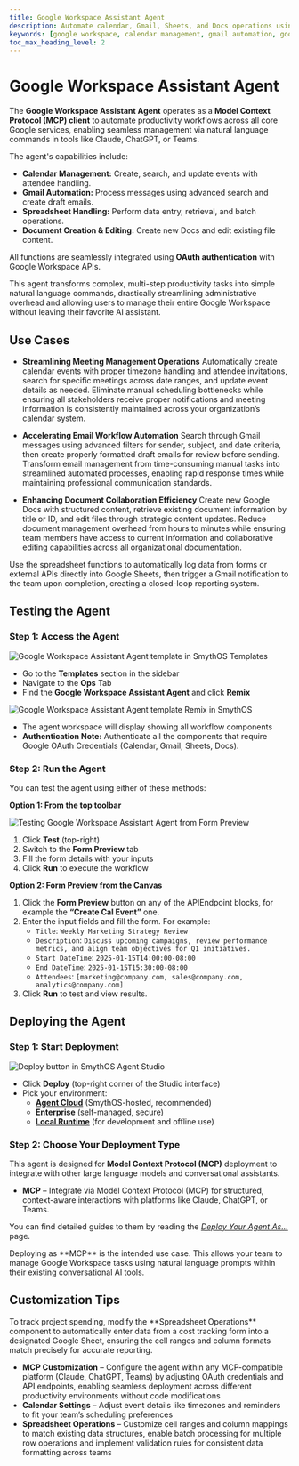 ```yaml
---
title: Google Workspace Assistant Agent
description: Automate calendar, Gmail, Sheets, and Docs operations using natural language commands with the Google Workspace Assistant, integrating via Model Context Protocol (MCP).
keywords: [google workspace, calendar management, gmail automation, google sheets, google docs, mcp, productivity, oauth, SmythOS]
toc_max_heading_level: 2
---
```


# Google Workspace Assistant Agent

The **Google Workspace Assistant Agent** operates as a **Model Context Protocol (MCP) client** to automate productivity workflows across all core Google services, enabling seamless management via natural language commands in tools like Claude, ChatGPT, or Teams.

The agent's capabilities include:

- **Calendar Management:** Create, search, and update events with attendee handling.
- **Gmail Automation:** Process messages using advanced search and create draft emails.
- **Spreadsheet Handling:** Perform data entry, retrieval, and batch operations.
- **Document Creation & Editing:** Create new Docs and edit existing file content.

All functions are seamlessly integrated using **OAuth authentication** with Google Workspace APIs.

<InfoCallout title="Why use this agent?">
This agent transforms complex, multi-step productivity tasks into simple natural language commands, drastically streamlining administrative overhead and allowing users to manage their entire Google Workspace without leaving their favorite AI assistant.
</InfoCallout>

<Spacer size="lg" />

## Use Cases

- **Streamlining Meeting Management Operations**
  Automatically create calendar events with proper timezone handling and attendee invitations, search for specific meetings across date ranges, and update event details as needed. Eliminate manual scheduling bottlenecks while ensuring all stakeholders receive proper notifications and meeting information is consistently maintained across your organization’s calendar system.

- **Accelerating Email Workflow Automation**
  Search through Gmail messages using advanced filters for sender, subject, and date criteria, then create properly formatted draft emails for review before sending. Transform email management from time-consuming manual tasks into streamlined automated processes, enabling rapid response times while maintaining professional communication standards.

- **Enhancing Document Collaboration Efficiency**
  Create new Google Docs with structured content, retrieve existing document information by title or ID, and edit files through strategic content updates. Reduce document management overhead from hours to minutes while ensuring team members have access to current information and collaborative editing capabilities across all organizational documentation.

<TipCallout title="Pro tip">
Use the spreadsheet functions to automatically log data from forms or external APIs directly into Google Sheets, then trigger a Gmail notification to the team upon completion, creating a closed-loop reporting system.
</TipCallout>

<Spacer size="lg" />

## Testing the Agent

### Step 1: Access the Agent

<Image src="/docs/img/google_workspace_assistant_agent/Homepage.jpg" alt="Google Workspace Assistant Agent template in SmythOS Templates" />

- Go to the **Templates** section in the sidebar
- Navigate to the **Ops** Tab
- Find the **Google Workspace Assistant Agent** and click **Remix**

<Image src="/docs/img/google_workspace_assistant_agent/Remix.jpg" alt="Google Workspace Assistant Agent template Remix in SmythOS" />

- The agent workspace will display showing all workflow components
- **Authentication Note:** Authenticate all the components that require Google OAuth Credentials (Calendar, Gmail, Sheets, Docs).

<Spacer size="md" />

### Step 2: Run the Agent

You can test the agent using either of these methods:

**Option 1: From the top toolbar**

<Image src="/docs/img/google_workspace_assistant_agent/Form Preview.jpg" alt="Testing Google Workspace Assistant Agent from Form Preview" />

1. Click **Test** (top-right)
2. Switch to the **Form Preview** tab
3. Fill the form details with your inputs
4. Click **Run** to execute the workflow

**Option 2: Form Preview from the Canvas**

1. Click the **Form Preview** button on any of the APIEndpoint blocks, for example the **“Create Cal Event”** one.
2. Enter the input fields and fill the form. For example:
   - `Title`: `Weekly Marketing Strategy Review`
   - `Description`: `Discuss upcoming campaigns, review performance metrics, and align team objectives for Q1 initiatives.`
   - `Start DateTime`: `2025-01-15T14:00:00-08:00`
   - `End DateTime`: `2025-01-15T15:30:00-08:00`
   - `Attendees`: `[marketing@company.com, sales@company.com, analytics@company.com]`
3. Click **Run** to test and view results.

<Spacer size="lg" />

## Deploying the Agent

### Step 1: Start Deployment

<Image src="/docs/img/google_workspace_assistant_agent/Deploy.jpg" alt="Deploy button in SmythOS Agent Studio" />

- Click **Deploy** (top-right corner of the Studio interface)
- Pick your environment:  
  - [**Agent Cloud**](/docs/agent-deployments/overview/#agent-cloud-default) (SmythOS-hosted, recommended)  
  - [**Enterprise**](/docs/agent-deployments/overview/#enterprise-deployments) (self-managed, secure)  
  - [**Local Runtime**](/docs/agent-deployments/overview/#local-runtime) (for development and offline use)  


<Spacer size="md" />

### Step 2: Choose Your Deployment Type

This agent is designed for **Model Context Protocol (MCP)** deployment to integrate with other large language models and conversational assistants.

- **MCP** – Integrate via Model Context Protocol (MCP) for structured, context-aware interactions with platforms like Claude, ChatGPT, or Teams.

You can find detailed guides to them by reading the *[Deploy Your Agent As...](/docs/agent-deployments/deployments/)* page.

<InfoCallout title="Best option">
Deploying as **MCP** is the intended use case. This allows your team to manage Google Workspace tasks using natural language prompts within their existing conversational AI tools.
</InfoCallout>

<Spacer size="lg" />

## Customization Tips

<TipCallout title="Example customization">
To track project spending, modify the **Spreadsheet Operations** component to automatically enter data from a cost tracking form into a designated Google Sheet, ensuring the cell ranges and column formats match precisely for accurate reporting.
</TipCallout>

- **MCP Customization** – Configure the agent within any MCP-compatible platform (Claude, ChatGPT, Teams) by adjusting OAuth credentials and API endpoints, enabling seamless deployment across different productivity environments without code modifications
- **Calendar Settings** – Adjust event details like timezones and reminders to fit your team’s scheduling preferences
- **Spreadsheet Operations** – Customize cell ranges and column mappings to match existing data structures, enable batch processing for multiple row operations and implement validation rules for consistent data formatting across teams
